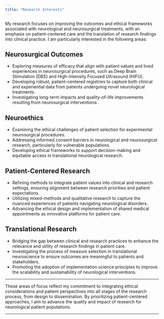 ```yaml
---
title: "Research Interests"
---
```


My research focuses on improving the outcomes and ethical frameworks associated with neurological and neurosurgical treatments, with an emphasis on patient-centered care and the translation of research findings into clinical practice. I am particularly interested in the following areas:

## Neurosurgical Outcomes

-   Exploring measures of efficacy that align with patient values and lived experiences in neurosurgical procedures, such as Deep Brain Stimulation (DBS) and High-Intensity Focused Ultrasound (HIFU).
-   Developing robust, patient-centered registries to capture both clinical and experiential data from patients undergoing novel neurological treatments.
-   Investigating long-term impacts and quality-of-life improvements resulting from neurosurgical interventions.

## Neuroethics

-   Examining the ethical challenges of patient selection for experimental neurosurgical procedures.
-   Addressing informed consent barriers in neurological and neurosurgical research, particularly for vulnerable populations.
-   Developing ethical frameworks to support decision-making and equitable access in translational neurological research.

## Patient-Centered Research

-   Refining methods to integrate patient values into clinical and research settings, ensuring alignment between research priorities and patient expectations.
-   Utilizing mixed-methods and qualitative research to capture the nuanced experiences of patients navigating neurological disorders.
-   Advancing the ethical design and implementation of shared medical appointments as innovative platforms for patient care.

## Translational Research

-   Bridging the gap between clinical and research practices to enhance the relevance and utility of research findings in patient care.
-   Investigating the process of measure selection in translational neuroscience to ensure outcomes are meaningful to patients and stakeholders.
-   Promoting the adoption of implementation science principles to improve the scalability and sustainability of neurological interventions.

------------------------------------------------------------------------

These areas of focus reflect my commitment to integrating ethical considerations and patient perspectives into all stages of the research process, from design to dissemination. By prioritizing patient-centered approaches, I aim to advance the quality and impact of research for neurological patient populations.

------------------------------------------------------------------------
